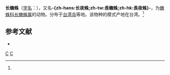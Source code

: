 {{noteTA|G1=LS}}
{{Speciesbox
| taxon = Miagrammopes oblongus
| image = Miagrammopes.oblongus.female.-.tanikawa.jpg
| binomial_authority = (Yoshida, 1982)<ref name='id12913'>{{cite web| url =http://www.bioinfo.cn/db05/BjdwSpecies.php?action=view&id=12913| title =长蟱蛛| work =《中国动物物种编目数据库》| publisher =中国科学院微生物研究所| author =中国科学院动物研究所| accessdate =2009-04-28| deadurl =yes| archiveurl =https://web.archive.org/web/20160305001836/http://www.bioinfo.cn/db05/BjdwSpecies.php?action=view&id=12913| archivedate =2016-03-05}}</ref>
}}

'''长蟱蛛'''（[[学名|学名]]：{{lang|la|''Miagrammopes oblongus''}}），又名'''-{zh-hans:长夜蛛;zh-tw:長蟱蛛;zh-hk:長夜蛛}-'''，为[[蟱蛛科|蟱蛛科]][[长蟱蛛属|长蟱蛛属]]的动物。分布于[[台湾岛|台湾岛]]等地。该物种的模式产地在台湾。<ref name='id12913'/>

== 参考文献 ==
{{reflist}}
* {{TaiBNET| zh=長夜蛛 | id=312694 | binomial=Miagrammopes oblongus | authority=Yoshida, 1982 | var= | accessdate=2013-01-24}}
{{taxonbar}}
[[Category:_1982年描述的动物|C]]
[[Category:长蟱蛛属|C]]